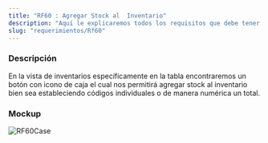 ```yaml
---
title: "RF60 : Agregar Stock al  Inventario"
description: "Aquí le explicaremos todos los requisitos que debe tener para poder usar nuestro software."
slug: "requerimientos/Rf60"
---
```



<h3>Descripción</h3>
En la vista de inventarios específicamente en la tabla encontraremos un botón con
icono de caja el cual nos permitirá agregar stock al inventario bien sea estableciendo
códigos individuales o de manera numérica un total.

<h3>Mockup</h3>
<Image src={RF60Case} alt="RF60Case" width={3148} height={2270} />
